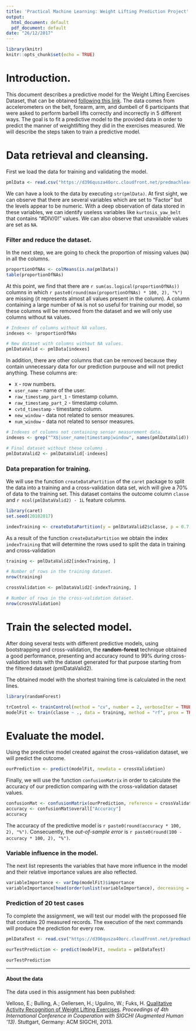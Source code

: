```yaml
---
title: 'Practical Machine Learning: Weight Lifting Prediction Project'
output:
  html_document: default
  pdf_document: default
date: "26/12/2017"
---
```


```r
library(knitr)
knitr::opts_chunk$set(echo = TRUE)
```

# Introduction.

This document describes a predictive model for the Weight Lifting Exercises Dataset, that can be obtained [following this link](http://groupware.les.inf.puc-rio.br/har). The data comes from accelerometers on the belt, forearm, arm, and dumbell of 6 participants that were asked to perform barbell lifts correctly and incorrectly in 5 different ways.
The goal is to fit a predictive model to the provided data in order to predict the manner of weightlifting they did in the exercises measured.
We will describe the steps taken to train a predictive model.

# Data retrieval and cleansing.

First we load the data for training and validating the model.

```r
pmlData <- read.csv("https://d396qusza40orc.cloudfront.net/predmachlearn/pml-training.csv", na.strings = c("NA", ""))
```

We can have a look to the data by executing `str(pmlData)`.
At first sight, we can observe that there are several variables which are set to "Factor" but the levels appear to be numeric. With a deep observation of data stored in these variables, we can identify useless variables like `kurtosis_yaw_belt` that contains "#DIV/0!" values. We can also observe that unavailable values are set as `NA`.

### Filter and reduce the dataset.

In the next step, we are going to check the proportion of missing values (`NA`) in all the columns.

```r
proportionOfNAs <- colMeans(is.na(pmlData))
table(proportionOfNAs)
```

At this point, we find that there are `r sum(as.logical(proportionOfNAs))` columns in which `r paste0(round(max(proportionOfNAs) * 100, 2), "%")` are missing (it represents almost all values present in the column).
A column containing a large number of `NA` is not so useful for training our model, so these columns will be removed from the dataset and we will only use columns without `NA` values.

```r
# Indexes of columns without NA values.
indexes <- !proportionOfNAs

# New dataset with columns without NA values.
pmlDataValid <- pmlData[indexes]
```

In addition, there are other columns that can be removed because they contain unnecessary data for our prediction purpouse and will not predict anything. These columns are:

- `X` - row numbers.
- `user_name` - name of the user.
- `raw_timestamp_part_1` - timestamp column.
- `raw_timestamp_part_2` - timestamp column. 
- `cvtd_timestamp` - timestamp column.
- `new_window` - data not related to sensor measures.
- `num_window` - data not related to sensor measures.

```r
# Indexes of columns not containing sensor measurement data.
indexes <- grep("^X$|user_name|timestamp|window", names(pmlDataValid))

# Final dataset without these columns .
pmlDataValid2 <- pmlDataValid[-indexes]
```


### Data preparation for training.

We will use the function `createDataPartition` of the `caret` package to split the data into a training and a cross-validation data set, wich will give a 70% of data to the training set.
This dataset contains the outcome column `classe` and `r ncol(pmlDataValid2) - 1L` feature columns.

```r
library(caret)
set.seed(20102017)
```
```r
indexTraining <- createDataPartition(y = pmlDataValid2$classe, p = 0.7, list = FALSE)
```

As a result of the function `createDataPartition` we obtain the index `indexTraining` that will determine the rows used to split the data in training and cross-validation

```r
training <- pmlDataValid2[indexTraining, ]

# Number of rows in the training dataset.
nrow(training)

crossValidation <- pmlDataValid2[-indexTraining, ]

# Number of rows in the cross-validation dataset.
nrow(crossValidation)
```

# Train the selected model.

After doing several tests with different predictive models, using bootstrapping and cross-validation, the **random-forest** technique obtained a good performance, presenting and accuracy round to 99% during cross-validation tests with the dataset generated for that purpose starting from the filtered dataset (pmlDataValid2).

The obtained model with the shortest training time is calculated in the next lines.

```r
library(randomForest)
```

```r
trControl <- trainControl(method = "cv", number = 2, verboseIter = TRUE)
modelFit <- train(classe ~ ., data = training, method = "rf", prox = TRUE, trControl = trControl)
```

# Evaluate the model.

Using the predictive model created against the cross-validation dataset, we will predict the outcome.

```r
ourPrediction <- predict(modelFit, newdata = crossValidation)
```

Finally, we will use the function `confusionMatrix` in order to calculate the accuracy of our prediction comparing with the cross-validation dataset values.

```r
confusionMat <- confusionMatrix(ourPrediction, reference = crossValidation$classe)
accuracy <- confusionMat$overall["Accuracy"]
accuracy
```

The accuracy of the predictive model is `r paste0(round(accuracy * 100, 2), "%")`.
Consecuently, the *out-of-sample error* is `r paste0(round(100 - accuracy * 100, 2), "%")`.

### Variable influence in the model.

The next list represents the variables that have more influence in the model and their relative importance values are also reflected.

```r
variableImportance <- varImp(modelFit)$importance
variableImportance[head(order(unlist(variableImportance), decreasing = TRUE), 10L), , drop = FALSE]
```


### Prediction of 20 test cases

To complete the assignment, we will test our model with the propossed file that contains 20 measured records. The execution of the next commands will produce the prediction for every row.

```r
pmlDataTest <- read.csv("https://d396qusza40orc.cloudfront.net/predmachlearn/pml-testing.csv", na.strings = c("NA", ""))

ourTestPrediction <- predict(modelFit, newdata = pmlDataTest)

ourTestPrediction
```


***************************************************************************

#### About the data

The data used in this assignment has been published:

Velloso, E.; Bulling, A.; Gellersen, H.; Ugulino, W.; Fuks, H. [Qualitative Activity Recognition of Weight Lifting Exercises](http://groupware.les.inf.puc-rio.br/har#ixzz34irPKNuZ). *Proceedings of 4th International Conference in Cooperation with SIGCHI (Augmented Human '13)*. Stuttgart, Germany: ACM SIGCHI, 2013.